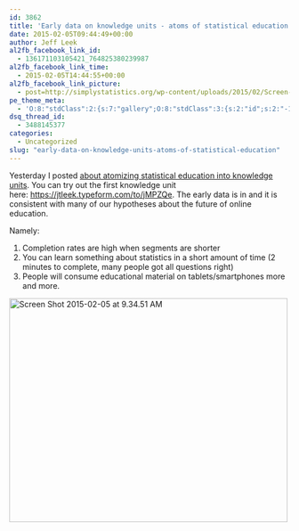 ```yaml
---
id: 3862
title: 'Early data on knowledge units - atoms of statistical education'
date: 2015-02-05T09:44:49+00:00
author: Jeff Leek
al2fb_facebook_link_id:
  - 136171103105421_764825380239987
al2fb_facebook_link_time:
  - 2015-02-05T14:44:55+00:00
al2fb_facebook_link_picture:
  - post=http://simplystatistics.org/wp-content/uploads/2015/02/Screen-Shot-2015-02-05-at-9.34.51-AM.png
pe_theme_meta:
  - 'O:8:"stdClass":2:{s:7:"gallery";O:8:"stdClass":3:{s:2:"id";s:2:"-1";s:5:"width";s:0:"";s:6:"height";s:0:"";}s:5:"video";O:8:"stdClass":1:{s:2:"id";s:2:"-1";}}'
dsq_thread_id:
  - 3488145377
categories:
  - Uncategorized
slug: "early-data-on-knowledge-units-atoms-of-statistical-education"
---
```

Yesterday I posted [about atomizing statistical education into knowledge units](http://simplystatistics.org/2015/02/04/knowledge-units-the-atoms-of-statistical-education/). You can try out the first knowledge unit here: <https://jtleek.typeform.com/to/jMPZQe>. The early data is in and it is consistent with many of our hypotheses about the future of online education.

Namely:

  1. Completion rates are high when segments are shorter
  2. You can learn something about statistics in a short amount of time (2 minutes to complete, many people got all questions right)
  3. People will consume educational material on tablets/smartphones more and more.

[<img class="aligncenter wp-image-3863" src="http://simplystatistics.org/wp-content/uploads/2015/02/Screen-Shot-2015-02-05-at-9.34.51-AM.png" alt="Screen Shot 2015-02-05 at 9.34.51 AM" width="500" height="402" srcset="http://simplystatistics.org/wp-content/uploads/2015/02/Screen-Shot-2015-02-05-at-9.34.51-AM-300x241.png 300w, http://simplystatistics.org/wp-content/uploads/2015/02/Screen-Shot-2015-02-05-at-9.34.51-AM.png 1004w" sizes="(max-width: 500px) 100vw, 500px" />](http://simplystatistics.org/wp-content/uploads/2015/02/Screen-Shot-2015-02-05-at-9.34.51-AM.png)

&nbsp;
